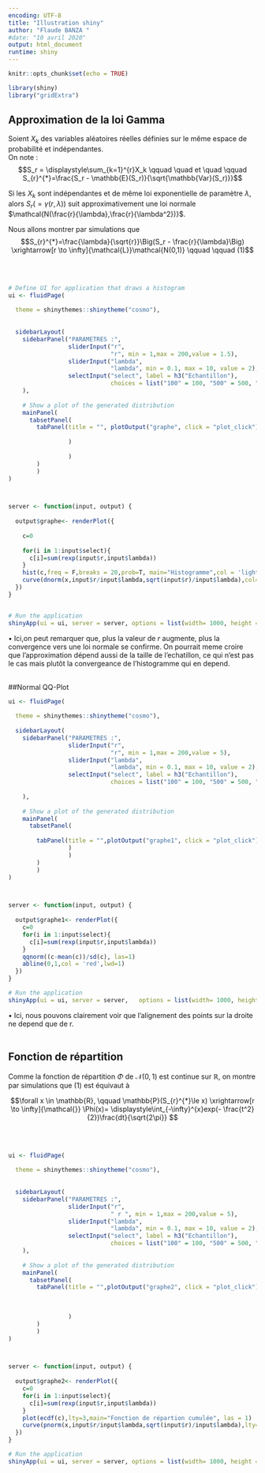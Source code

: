 ---
encoding: UTF-8
title: "Illustration shiny"
author: "Flaude BANZA "
#date: "10 avril 2020"
output: html_document
runtime: shiny
---

```{r setup, include=FALSE}
knitr::opts_chunk$set(echo = TRUE)

library(shiny)
library("gridExtra")
```

## Approximation de la loi Gamma
Soient $X_k$ des variables aléatoires réelles définies sur le même espace de probabilité et indépendantes.<br> 
On note :
$$S_r = \displaystyle\sum_{k=1}^{r}X_k \qquad \quad et \quad \qquad S_{r}^{*}=\frac{S_r - \mathbb{E}(S_r)}{\sqrt{\mathbb{Var}(S_r)}}$$

Si les $X_k$ sont indépendantes et de même loi exponentielle de paramètre $\lambda$, alors $S_r(=\gamma(r,\lambda))$ suit approximativement une loi normale $\mathcal{N(\frac{r}{\lambda},\frac{r}{\lambda^2})}$.

Nous allons montrer par simulations que  
$$S_{r}^{*}=\frac{\lambda}{\sqrt{r}}\Big(S_r - \frac{r}{\lambda}\Big) \xrightarrow[r \to \infty]{\mathcal{L}}\mathcal{N(0,1)} \qquad \qquad (1)$$





<br><br>

```{r  echo=FALSE}

# Define UI for application that draws a histogram
ui <- fluidPage(
   
  theme = shinythemes::shinytheme("cosmo"),
  
  
  sidebarLayout(
    sidebarPanel("PARAMETRES :",
                 sliderInput("r",
                             "r", min = 1,max = 200,value = 1.5),
                 sliderInput("lambda",
                             "lambda", min = 0.1, max = 10, value = 2),
                 selectInput("select", label = h3("Echantillon"), 
                             choices = list("100" = 100, "500" = 500, "1000"=1000, "5000"=5000))
    ),
    
    # Show a plot of the generated distribution
    mainPanel(
      tabsetPanel(
        tabPanel(title = "", plotOutput("graphe", click = "plot_click")
                 
                 )
                
                 )
        )
        )
)



server <- function(input, output) {
   
  output$graphe<- renderPlot({
    
    c=0
    
    for(i in 1:input$select){
      c[i]=sum(rexp(input$r,input$lambda))
    }
    hist(c,freq = F,breaks = 20,prob=T, main="Histogramme",col = 'lightblue', border = 'white', xlab = NA, las=1)
    curve(dnorm(x,input$r/input$lambda,sqrt(input$r)/input$lambda),col= 'red', from = min(c)-1, to=max(c)+1,add=TRUE,lwd=2)
  })
}


# Run the application 
shinyApp(ui = ui, server = server, options = list(width= 1000, height = 500))

```


$\bullet$ Ici,on peut remarquer que, plus la valeur de $r$ augmente, plus la convergence vers une loi normale se confirme. On pourrait meme croire que l'approximation dépend aussi de la taille de l'echatillon, ce qui n'est pas le cas mais plutôt la convergeance de l'histogramme qui en depend.
<br><br>


##Normal QQ-Plot


```{r  echo=FALSE}

ui <- fluidPage(
   
  theme = shinythemes::shinytheme("cosmo"),
  
  sidebarLayout(
    sidebarPanel("PARAMETRES :",
                 sliderInput("r",
                             "r", min = 1,max = 200,value = 5),
                 sliderInput("lambda",
                             "lambda", min = 0.1, max = 10, value = 2),
                 selectInput("select", label = h3("Echantillon"), 
                             choices = list("100" = 100, "500" = 500, "1000"=1000, "5000"=5000))
                 
    ),
    
    # Show a plot of the generated distribution
    mainPanel(
      tabsetPanel(
        
        tabPanel(title = "",plotOutput("graphe1", click = "plot_click")
                 )
                 )
        )
        )
)



server <- function(input, output) {
   
  output$graphe1<- renderPlot({ 
    c=0
    for(i in 1:input$select){
      c[i]=sum(rexp(input$r,input$lambda))
    }
    qqnorm((c-mean(c))/sd(c), las=1)
    abline(0,1,col = 'red',lwd=1)
  })
}

# Run the application 
shinyApp(ui = ui, server = server,   options = list(width= 1000, height = 500))

```

$\bullet$ Ici, nous pouvons clairement voir que l'alignement des points sur la droite ne depend que de r.
<br><br>


## Fonction de répartition


Comme la fonction de répartition $\Phi$ de $\mathcal{N(0,1)}$ est continue sur $\mathbb{R}$, on montre par simulations que $(1)$ est équivaut à

$$\forall x \in \mathbb{R}, \qquad 
\mathbb{P}(S_{r}^{*}\le x)   \xrightarrow[r \to \infty]{\mathcal{}} \Phi(x)= \displaystyle\int_{-\infty}^{x}exp(- \frac{t^2}{2})\frac{dt}{\sqrt{2\pi}} $$


<br><br>

```{r  echo=FALSE}

ui <- fluidPage(
   
  theme = shinythemes::shinytheme("cosmo"),
  
  
  sidebarLayout(
    sidebarPanel("PARAMETRES :",
                 sliderInput("r",
                             " r ", min = 1,max = 200,value = 5),
                 sliderInput("lambda",
                             "lambda", min = 0.1, max = 10, value = 2),
                 selectInput("select", label = h3("Echantillon"), 
                             choices = list("100" = 100, "500" = 500, "1000"=1000, "5000"=5000))
    ),
    
    # Show a plot of the generated distribution
    mainPanel(
      tabsetPanel(
        tabPanel(title = "",plotOutput("graphe2", click = "plot_click"))
                 
                
        
                 )
        )
        )
)



server <- function(input, output) {
  
  output$graphe2<- renderPlot({ 
    c=0
    for(i in 1:input$select){
      c[i]=sum(rexp(input$r,input$lambda))
    }
    plot(ecdf(c),lty=3,main="Fonction de répartion cumulée", las = 1)
    curve(pnorm(x,input$r/input$lambda,sqrt(input$r)/input$lambda),lty=3,lwd=3,from = min(c),to=max(c),col="red",add=TRUE, xlab = NA)
  })
}

# Run the application 
shinyApp(ui = ui, server = server, options = list(width= 1000, height = 600))

```





